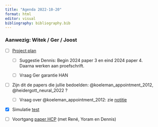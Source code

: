 ```yaml
---
title: "Agenda 2022-10-20"
format: html
editor: visual
bibliography: bibliography.bib
---
```


### Aanwezig: Witek / Ger / Joost

-   [ ] [Project plan](https://witusj.github.io/research/notes/projectplan.html)

    -   [ ] Suggestie Dennis: Begin 2024 paper 3 en eind 2024 paper 4. Daarna werken aan proefschrift.

    -   [ ] Vraag Ger garantie HAN

-   [ ] Zijn dit de papers die jullie bedoelden: @koeleman_appointment_2012, @heidergott_neural_2022 ?

    -   [ ] Vraag over @koeleman_appointment_2012: zie [notitie](https://witusj.github.io/research/notes/2022-10-16.html)

-   [x] Simulatie [test](https://witusj.github.io/research/experiments/sched-sim.html)

-   [ ] Voortgang [paper HCP](https://witusj.github.io/research/notes/2022-10-13.html) (met René, Yoram en Dennis)

